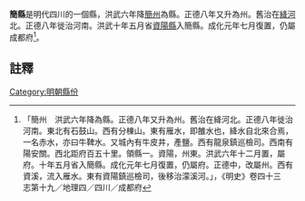 '''簡縣'''是明代四川的一個縣，洪武六年降[[簡州|簡州]]為縣。正德八年又升為州。舊治在[[絳河|絳河]]北。正德八年徙治河南。洪武十年五月省[[資陽縣|資陽縣]]入簡縣。成化元年七月復置，仍屬成都府<ref>「簡州　洪武六年降為縣。正德八年又升為州。舊治在絳河北。正德八年徙治河南。東北有石鼓山。西有分棟山。東有雁水，即雒水也，絳水自北來合焉，一名赤水，亦曰牛鞞水。又城內有牛皮井，產鹽。西有龍泉鎮巡檢司。西南有陽安關。西北距府百五十里。領縣一。資陽，州東。洪武六年十二月置，屬府。十年五月省入簡縣。成化元年七月復置，仍屬府。正德中，改屬州。西有資溪，流入雁水。東有資陽鎮巡檢司，後移治濛溪河。」，《明史》卷四十三　志第十九／地理四／四川／成都府</ref>。

==註釋==
{{reflist}}
{{明朝行政區劃小作品}}
[[Category:明朝縣份|Category:明朝縣份]]